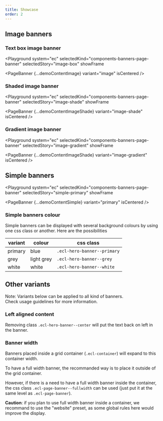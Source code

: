 ```yaml
---
title: Showcase
order: 2
---
```




## Image banners

### Text box image banner

<Playground
  system="ec"
  selectedKind="components-banners-page-banner"
  selectedStory="image-box"
  showFrame
>
  <PageBanner {...demoContentImage} variant="image" isCentered />
</Playground>

### Shaded image banner

<Playground
  system="ec"
  selectedKind="components-banners-page-banner"
  selectedStory="image-shade"
  showFrame
>
  <PageBanner {...demoContentImageShade} variant="image-shade" isCentered />
</Playground>

### Gradient image banner

<Playground
  system="ec"
  selectedKind="components-banners-page-banner"
  selectedStory="image-gradient"
  showFrame
>
  <PageBanner {...demoContentImageShade} variant="image-gradient" isCentered />
</Playground>

## Simple banners

<Playground
  system="ec"
  selectedKind="components-banners-page-banner"
  selectedStory="simple-primary"
  showFrame
>
  <PageBanner {...demoContentSimple} variant="primary" isCentered />
</Playground>

### Simple banners colour

Simple banners can be displayed with several background colours by using one css class or another.
Here are the possibilities

| variant | colour     | css class                   |
| ------- | ---------- | --------------------------- |
| primary | blue       | `.ecl-hero-banner--primary` |
| grey    | light grey | `.ecl-hero-banner--grey`    |
| white   | white      | `.ecl-hero-banner--white`   |

## Other variants

Note: Variants below can be applied to all kind of banners.  
Check usage guidelines for more information.

### Left aligned content

Removing class `.ecl-hero-banner--center` will put the text back on left in the banner.

### Banner width

Banners placed inside a grid container (`.ecl-container`) will expand to this container width.

To have a full width banner, the recommanded way is to place it outside of the grid container.

However, if there is a need to have a full width banner inside the container, the css class `.ecl-page-banner--fullwidth` can be used (just put it at the same level as `.ecl-page-banner`).

**Caution**: if you plan to use full width banner inside a container, we recommand to use the "website" preset, as some global rules here would improve the display.
